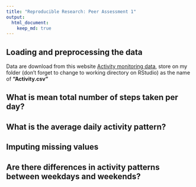```yaml
---
title: "Reproducible Research: Peer Assessment 1"
output: 
  html_document:
    keep_md: true
---
```



## Loading and preprocessing the data

Data are download from this website [Activity monitoring data](https://d396qusza40orc.cloudfront.net/repdata%2Fdata%2Factivity.zip), store on my folder (don't
forget to change to working directory on RStudio) as the name of **"Activity.csv"**

## What is mean total number of steps taken per day?



## What is the average daily activity pattern?



## Imputing missing values



## Are there differences in activity patterns between weekdays and weekends?
